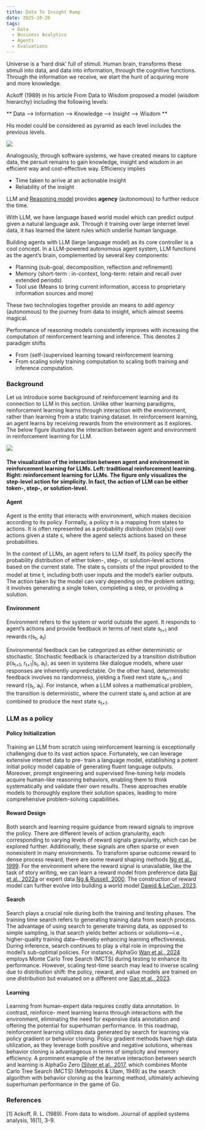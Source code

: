 ```yaml
---
title: Data To Insight Ramp
date: 2025-10-26
tags:
  - Data
  - Business Analytics
  - Agents
  - Evaluations
---
```


Universe is a ‘hard disk’ full of stimuli. Human brain, transforms these stimuli into data, and data into information, through the cognitive functions. Through
the information we receive, we start the hunt of acquiring more and more knowledge.

Ackoff (1989) in his article From Data to Wisdom proposed a model (wisdom hierarchy) including the following levels:

** Data --> Information --> Knowledge --> Insight --> Wisdom **

His model could be considered as pyramid as each level includes the previous levels.

![](./assets/journey.png)


Analogously, through software systems, we have created means to capture data, the persuit remains to gain knowledge, insight and wisdom
in an efficient way and cost-effective way. Efficiency implies
- Time taken to arrive at an actionable insight
- Reliability of the insight

LLM and [Reasoning model](https://ai.mukeshkr.me/reasoners/) provides **agency** (autonomous) to further reduce the time.

With LLM, we have language based world model which can predict output given a natural language ask. Through it training over large internet level data,
it has learned the latent rules which underlie human language.

Building agents with LLM (large language model) as its core controller is a cool concept. In a LLM-powered autonomous agent system,
LLM functions as the agent’s brain, complemented by several key components:
- Planning (sub-goal, decomposition, reflection and refinement)
- Memory (short-term : in-context, long-term: retain and recall over extended periods)
- Tool use (Means to bring current information, access to proprietary information sources and more)

These two technologies together provide an means to add *agency* (autonomous) to the journey from data to insight, which almost seems magical.












Performance of reasoning models consistently improves with increasing the computation of reinforcement learning and
inference. This denotes 2 paradigm shifts
- From (self-)supervised learning toward reinforcement learning
- From scaling solely training computation to scaling both training and inference computation.

### Background
Let us introduce some background of reinforcement learning and its connection to LLM in this section. Unlike other
learning paradigms, reinforcement learning learns through interaction with the environment, rather
than learning from a static training dataset. In reinforcement learning, an agent learns by receiving
rewards from the environment as it explores. The below figure illustrates the interaction between agent and
environment in reinforcement learning for LLM.


![](./assets/llm_as_policy.png)

<h4>The visualization of the interaction between agent and environment in reinforcement
learning for LLMs. Left: traditional reinforcement learning. Right: reinforcement learning for LLMs.
The figure only visualizes the step-level action for simplicity. In fact, the action of LLM can be either
token-, step-, or solution-level. </h4>

#### Agent

Agent is the entity that interacts with environment, which makes decision according to its
policy. Formally, a policy π is a mapping from states to actions. It is often represented as a probability
distribution (π(a|s)) over actions given a state s, where the agent selects actions based on these
probabilities.


In the context of LLMs, an agent refers to LLM itself, its policy specify the probability distribution
of either token-, step-, or solution-level actions based on the current state. The state s<sub>t</sub> consists of the
input provided to the model at time t, including both user inputs and the model’s earlier outputs. The
action taken by the model can vary depending on the problem setting; it involves generating a single
token, completing a step, or providing a solution.

#### Environment
Environment refers to the system or world outside the agent. It responds to agent’s
actions and provide feedback in terms of next state s<sub>t+1</sub> and rewards r(s<sub>t</sub>, a<sub>t</sub>)

Environmental feedback can be categorized as either deterministic or stochastic. Stochastic feedback
is characterized by a transition distribution p(s<sub>t+1</sub>, r<sub>t+1</sub>|s<sub>t</sub>, a<sub>t</sub>), as seen in systems like dialogue
models, where user responses are inherently unpredictable. On the other hand, deterministic feedback
involves no randomness, yielding a fixed next state s<sub>t+1</sub> and reward r(s<sub>t</sub>, a<sub>t</sub>). For instance, when a
LLM solves a mathematical problem, the transition is deterministic, where the current state s<sub>t</sub> and
action at are combined to produce the next state s<sub>t+1</sub>.


### LLM as a policy

#### Policy Initialization
Training an LLM from scratch using reinforcement learning is exceptionally
challenging due to its vast action space. Fortunately, we can leverage extensive internet data to pre-
train a language model, establishing a potent initial policy model capable of generating fluent language
outputs. Moreover, prompt engineering and supervised fine-tuning help models acquire human-like
reasoning behaviors, enabling them to think systematically and validate their own results. These
approaches enable models to thoroughly explore their solution spaces, leading to more comprehensive
problem-solving capabilities.


#### Reward Design
Both search and learning require guidance from reward signals to improve the
policy. There are different levels of action granularity, each corresponding to varying levels of reward
signals granularity, which can be explored further. Additionally, these signals are often sparse or even
nonexistent in many environments. To transform sparse outcome reward to dense process reward,
there are some reward shaping methods [Ng et al., 1999](https://people.eecs.berkeley.edu/~pabbeel/cs287-fa09/readings/NgHaradaRussell-shaping-ICML1999.pdf). For the environment where the reward
signal is unavailable, like the task of story writing, we can learn a reward model from preference data
[Bai et al., 2022a](https://doi.org/10.48550/arXiv.2204.05862) or expert data [Ng & Russell, 2000](https://ai.stanford.edu/~ang/papers/icml00-irl.pdf).
The construction of reward model can further evolve into building a world model [Dawid & LeCun, 2023](https://doi.org/10.48550/arXiv.2306.02572).


#### Search
Search plays a crucial role during both the training and testing phases. The training
time search refers to generating training data from search process. The advantage of using search
to generate training data, as opposed to simple sampling, is that search yields better actions or
solutions—i.e., higher-quality training data—thereby enhancing learning effectiveness. During
inference, search continues to play a vital role in improving the model’s sub-optimal policies. For
instance, AlphaGo [Wan et al., 2024](https://openreview.net/forum?id=C4OpREezgj) employs Monte Carlo Tree Search (MCTS) during testing
to enhance its performance. However, scaling test-time search may lead to inverse scaling due to
distribution shift: the policy, reward, and value models are trained on one distribution but evaluated
on a different one [Gao et al., 2023](https://proceedings.mlr.press/v202/gao23h.html).


#### Learning
Learning from human-expert data requires costly data annotation. In contrast, reinforce-
ment learning learns through interactions with the environment, eliminating the need for expensive
data annotation and offering the potential for superhuman performance. In this roadmap, reinforcement learning utilizes
data generated by search for learning via policy gradient or behavior cloning.
Policy gradient methods have high data utilization, as they leverage both positive and negative
solutions, whereas behavior cloning is advantageous in terms of simplicity and memory efficiency. A
prominent example of the iterative interaction between search and learning is AlphaGo Zero [(Silver
et al., 2017](https://doi.org/10.1038/nature24270), which combines Monte Carlo Tree Search (MCTS) (Metropolis & Ulam, 1949) as the
search algorithm with behavior cloning as the learning method, ultimately achieving superhuman
performance in the game of Go.


### References
[1] Ackoff, R. L. (1989). From data to wisdom. Journal of applied systems analysis, 16(1), 3-9.